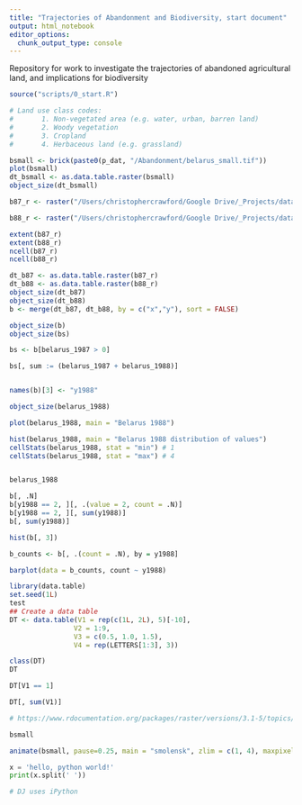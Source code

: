 ```yaml
---
title: "Trajectories of Abandonment and Biodiversity, start document"
output: html_notebook
editor_options: 
  chunk_output_type: console
---
```

Repository for work to investigate the trajectories of abandoned agricultural land, and implications for biodiversity

```r
source("scripts/0_start.R")

```

```r
# Land use class codes:
#       1. Non-vegetated area (e.g. water, urban, barren land)
#       2. Woody vegetation
#       3. Cropland 
#       4. Herbaceous land (e.g. grassland)

bsmall <- brick(paste0(p_dat, "/Abandonment/belarus_small.tif"))
plot(bsmall)
dt_bsmall <- as.data.table.raster(bsmall)
object_size(dt_bsmall)

b87_r <- raster("/Users/christophercrawford/Google Drive/_Projects/data/Abandonment/belarus_1987.tif")

b88_r <- raster("/Users/christophercrawford/Google Drive/_Projects/data/Abandonment/belarus_1988.tif")

extent(b87_r)
extent(b88_r)
ncell(b87_r)
ncell(b88_r)

dt_b87 <- as.data.table.raster(b87_r)
dt_b88 <- as.data.table.raster(b88_r)
object_size(dt_b87)
object_size(dt_b88)
b <- merge(dt_b87, dt_b88, by = c("x","y"), sort = FALSE)

object_size(b)
object_size(bs)

bs <- b[belarus_1987 > 0]

bs[, sum := (belarus_1987 + belarus_1988)]


names(b)[3] <- "y1988"

object_size(belarus_1988)

plot(belarus_1988, main = "Belarus 1988")

hist(belarus_1988, main = "Belarus 1988 distribution of values")
cellStats(belarus_1988, stat = "min") # 1
cellStats(belarus_1988, stat = "max") # 4


belarus_1988

b[, .N]
b[y1988 == 2, ][, .(value = 2, count = .N)]
b[y1988 == 2, ][, sum(y1988)]
b[, sum(y1988)]

hist(b[, 3])

b_counts <- b[, .(count = .N), by = y1988]

barplot(data = b_counts, count ~ y1988)
```

```r
library(data.table)
set.seed(1L)
test
## Create a data table
DT <- data.table(V1 = rep(c(1L, 2L), 5)[-10],
                V2 = 1:9,
                V3 = c(0.5, 1.0, 1.5),
                V4 = rep(LETTERS[1:3], 3))

class(DT)
DT

DT[V1 == 1]

DT[, sum(V1)]
```



```r
# https://www.rdocumentation.org/packages/raster/versions/3.1-5/topics/animate

bsmall

animate(bsmall, pause=0.25, main = "smolensk", zlim = c(1, 4), maxpixels=5000, n=2)

```


```python
x = 'hello, python world!'
print(x.split(' '))

# DJ uses iPython

```


